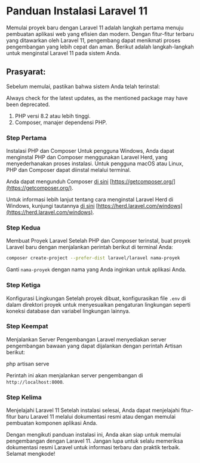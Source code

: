  
<Steps>

# Panduan Instalasi Laravel 11

Memulai proyek baru dengan Laravel 11 adalah langkah pertama menuju pembuatan aplikasi web yang efisien dan modern. Dengan fitur-fitur terbaru yang ditawarkan oleh Laravel 11, pengembang dapat menikmati proses pengembangan yang lebih cepat dan aman. Berikut adalah langkah-langkah untuk menginstal Laravel 11 pada sistem Anda.

## Prasyarat:

Sebelum memulai, pastikan bahwa sistem Anda telah terinstal:


<Callout type="warning" emoji="⚠️">
  Always check for the latest updates, as the mentioned package may have been
  deprecated.
</Callout>

1.  PHP versi 8.2 atau lebih tinggi.
2.  Composer, manajer dependensi PHP.

### Step Pertama

Instalasi PHP dan Composer Untuk pengguna Windows, Anda dapat menginstal PHP dan Composer menggunakan Laravel Herd, yang menyederhanakan proses instalasi. Untuk pengguna macOS atau Linux, PHP dan Composer dapat diinstal melalui terminal.

Anda dapat mengunduh Composer [di sini](https://getcomposer.org/) [https://getcomposer.org/](https://getcomposer.org/).

Untuk informasi lebih lanjut tentang cara menginstal Laravel Herd di Windows, kunjungi tautannya [di sini](https://herd.laravel.com/windows) [https://herd.laravel.com/windows](https://herd.laravel.com/windows).

### Step Kedua

Membuat Proyek Laravel Setelah PHP dan Composer terinstal, buat proyek Laravel baru dengan menjalankan perintah berikut di terminal Anda:

```bash /nama-proyek/ filename="bash"
composer create-project --prefer-dist laravel/laravel nama-proyek
```

Ganti `nama-proyek` dengan nama yang Anda inginkan untuk aplikasi Anda.

### Step Ketiga

Konfigurasi Lingkungan Setelah proyek dibuat, konfigurasikan file `.env` di dalam direktori proyek untuk menyesuaikan pengaturan lingkungan seperti koneksi database dan variabel lingkungan lainnya.

### Step Keempat

Menjalankan Server Pengembangan Laravel menyediakan server pengembangan bawaan yang dapat dijalankan dengan perintah Artisan berikut:

php artisan serve

Perintah ini akan menjalankan server pengembangan di `http://localhost:8000`.

### Step Kelima

Menjelajahi Laravel 11 Setelah instalasi selesai, Anda dapat menjelajahi fitur-fitur baru Laravel 11 melalui dokumentasi resmi atau dengan memulai pembuatan komponen aplikasi Anda.

Dengan mengikuti panduan instalasi ini, Anda akan siap untuk memulai pengembangan dengan Laravel 11. Jangan lupa untuk selalu memeriksa dokumentasi resmi Laravel untuk informasi terbaru dan praktik terbaik. Selamat mengkode!

</Steps>
